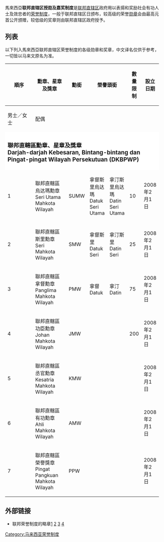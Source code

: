 馬來西亞'''联邦直辖区授勋及嘉奖制度'''是[[联邦直辖区|联邦直辖区]]政府用以表揚和奖励社会有功人士及效忠者的[[荣誉制度|荣誉制度]]，一般于联邦直辖区日颁布，较高级的荣誉[[勋章|勋章]]会由最高元首公开颁赠，较低级的奖章则由联邦直辖区政府授予。

==列表==
以下列入馬來西亞联邦直辖区荣誉制度的各级勋章和奖章，中文译名仅供于参考，一切皆以马来文原名为准。

{| class="wikitable" border="1" style="width:100%; text-align:center; font-size:smaller;"
|-
! rowspan="2" width="6%" | 順序
! rowspan="2" width="35%" | 勳章、星章及獎章
! rowspan="2" width="6%" | 勳銜
! colspan="2" | 榮譽頭銜
! rowspan="2" width="8%" | 數量限制
! rowspan="2" width="10%" | 設立日期
! rowspan="2" width="15%" | 贈予
|-
! width="10%" | 男士／女士
! width="10%" | 配偶
|-
! colspan="8" style="background:#FFFFFF" |
=== 聯邦直轄區勳章、星章及獎章<br/>Darjah-darjah Kebesaran, Bintang-bintang dan Pingat-pingat Wilayah Persekutuan (DKBPWP) ===
|-
| 1
| align="left" | 聯邦直轄區烏达瑪勳章<br/>Seri Utama Mahkota Wilayah
| SUMW
| 拿督斯里烏达瑪<br/>Datuk Seri Utama
| 拿汀斯里烏达瑪<br/>Datin Seri Utama
| 10
| 2008年2月1日
| align="left" |
|-
| 2
| align="left" | 聯邦直轄區斯里勳章<br/>Seri Mahkota Wilayah
| SMW
| 拿督斯里<br/>Datuk Seri
| 拿汀斯里<br/>Datin Seri
| 25
| 2008年2月1日
| align="left" |
|-
| 3
| align="left" | 聯邦直轄區拿督勳章<br/>Panglima Mahkota Wilayah
| PMW
| 拿督<br/>Datuk
| 拿汀<br/>Datin
| 75
| 2008年2月1日
| align="left" |
|-
| 4
| align="left" | 聯邦直轄區功臣勳章<br/>Johan Mahkota Wilayah
| JMW
| 
| 
| 200
| 2008年2月1日
| align="left" |
|-
| 5
| align="left" | 聯邦直轄區丞官勳章<br/>Kesatria Mahkota Wilayah
| KMW
| 
| 
| 
| 2008年2月1日
| align="left" |
|-
| 6
| align="left" | 聯邦直轄區有功勳章<br/>Ahli Mahkota Wilayah
| AMW
| 
| 
| 
| 2008年2月1日
| align="left" |
|-
| 7
| align="left" | 聯邦直轄區榮譽獎章<br/>Pingat Pangkuan Mahkota Wilayah
| PPW
| 
| 
| 
| 2008年2月1日
| align="left" |
|}

==外部链接==
* {{ms}}联邦荣誉制度的略章[http://www.coleccionesmilitares.com/cintas/malasia/malasia1.gif] {{Wayback|url=http://www.coleccionesmilitares.com/cintas/malasia/malasia1.gif |date=20180827005318 }}[http://www.coleccionesmilitares.com/cintas/malasia/malasia2.gif] {{Wayback|url=http://www.coleccionesmilitares.com/cintas/malasia/malasia2.gif |date=20190619013225 }}[http://www.coleccionesmilitares.com/cintas/malasia/malasia3.gif] {{Wayback|url=http://www.coleccionesmilitares.com/cintas/malasia/malasia3.gif |date=20191229135252 }}[http://www.coleccionesmilitares.com/cintas/malasia/malasia4.gif] {{Wayback|url=http://www.coleccionesmilitares.com/cintas/malasia/malasia4.gif |date=20190612114727 }}

{{马来西亚荣誉制度}}
{{honor-stub}}

[[Category:马来西亚荣誉制度|Category:马来西亚荣誉制度]]